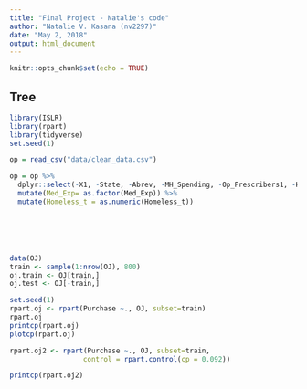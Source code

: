 ```yaml
---
title: "Final Project - Natalie's code"
author: "Natalie V. Kasana (nv2297)"
date: "May 2, 2018"
output: html_document
---
```


```r
knitr::opts_chunk$set(echo = TRUE)
```

## Tree
```r

library(ISLR)
library(rpart)
library(tidyverse)
set.seed(1)

op = read_csv("data/clean_data.csv")

op = op %>%
  dplyr::select(-X1, -State, -Abrev, -MH_Spending, -Op_Prescribers1, -Homeless, -Alldrug_OD) %>% 
  mutate(Med_Exp= as.factor(Med_Exp)) %>% 
  mutate(Homeless_t = as.numeric(Homeless_t))






data(OJ)
train <- sample(1:nrow(OJ), 800)
oj.train <- OJ[train,]
oj.test <- OJ[-train,]

set.seed(1)
rpart.oj <- rpart(Purchase ~., OJ, subset=train)
rpart.oj
printcp(rpart.oj) 
plotcp(rpart.oj)

rpart.oj2 <- rpart(Purchase ~., OJ, subset=train,
                  control = rpart.control(cp = 0.092))

printcp(rpart.oj2)


```


